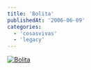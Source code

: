 ```yaml
---
title: 'Bolita'
publishedAt: '2006-06-09'
categories:
  - 'cosasvivas'
  - 'legacy'
---
```


[![Bolita](http://static.flickr.com/70/163540674_889ff249ce.jpg)](http://www.flickr.com/photos/ryck/163540674/ 'Photo Sharing')

